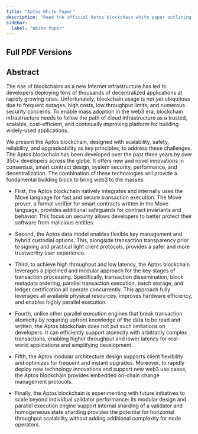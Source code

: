 ```yaml
---
title: "Aptos White Paper"
description: "Read the official Aptos blockchain white paper outlining the technical design, scalability principles, Move language integration, and architectural innovations."
sidebar:
  label: "White Paper"
---
```



## Full PDF Versions

<CardGrid>
  <LinkCard href="https://aptosnetwork.com/whitepaper/aptos-whitepaper_en.pdf" title="🇺🇸 English (en-US) ↗" description="Original Aptos White Paper PDF in English" target="_blank" />

  <LinkCard href="https://aptosnetwork.com/whitepaper/aptos-whitepaper_ko.pdf" title="🇰🇷 한국어 Korean (ko-KR) ↗" description="Aptos White Paper PDF translated to Korean" target="_blank" />

  <LinkCard href="https://aptosnetwork.com/whitepaper/aptos-whitepaper_ja.pdf" title="🇯🇵 日本語 Japanese (ja-JP) ↗" description="Aptos White Paper PDF translated to Japanese" target="_blank" />

  <LinkCard href="https://aptosnetwork.com/whitepaper/aptos-whitepaper_es.pdf" title="🇪🇸 Español Spanish (es-ES) ↗" description="Aptos White Paper PDF translated to Spanish" target="_blank" />
</CardGrid>

## Abstract

The rise of blockchains as a new Internet infrastructure has led to developers deploying tens of thousands of decentralized applications at rapidly growing rates.
Unfortunately, blockchain usage is not yet ubiquitous due to frequent outages, high costs, low throughput limits, and numerous security concerns. To enable mass adoption in the web3 era, blockchain infrastructure needs to follow the path of cloud infrastructure as a trusted, scalable, cost-efficient, and continually improving platform for building widely-used applications.

We present the Aptos blockchain, designed with scalability, safety, reliability, and upgradeability as key principles, to address these challenges. The Aptos blockchain has been developed over the past three years by over 350+ developers across the globe. It offers new and novel innovations in consensus, smart contract design, system security, performance, and decentralization. The combination of these technologies will provide a fundamental building block to bring web3 to the masses:

- First, the Aptos blockchain natively integrates and internally uses the Move language for fast and secure transaction execution. The Move prover, a formal verifier for smart contracts written in the Move language, provides additional safeguards for contract invariants and behavior. This focus on security allows developers to better protect their software from malicious entities.

- Second, the Aptos data model enables flexible key management and hybrid custodial options. This, alongside transaction transparency prior to signing and practical light client protocols, provides a safer and more trustworthy user experience.

- Third, to achieve high throughput and low latency, the Aptos blockchain leverages a pipelined and modular approach for the key stages of transaction processing. Specifically, transaction dissemination, block metadata ordering, parallel transaction execution, batch storage, and ledger certification all operate concurrently. This approach fully leverages all available physical resources, improves hardware efficiency, and enables highly parallel execution.

- Fourth, unlike other parallel execution engines that break transaction atomicity by requiring upfront knowledge of the data to be read and written, the Aptos blockchain does not put such limitations on developers. It can efficiently support atomicity with arbitrarily complex transactions, enabling higher throughput and lower latency for real-world applications and simplifying development.

- Fifth, the Aptos modular architecture design supports client flexibility and optimizes for frequent and instant upgrades. Moreover, to rapidly deploy new technology innovations and support new web3 use cases, the Aptos blockchain provides embedded on-chain change management protocols.

- Finally, the Aptos blockchain is experimenting with future initiatives to scale beyond individual validator performance: its modular design and parallel execution engine support internal sharding of a validator and homogeneous state sharding provides the potential for horizontal throughput scalability without adding additional complexity for node operators.
